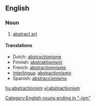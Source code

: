 ==English==
===Noun===
{{infl|en|noun}}

# [[abstract art]]

====Translations====
* Dutch: [[abstractionisme]] {{n}}
* Finnish: [[abstraktionismi]]
* French: [[abstractionnisme]]
* [[Interlingua]]: [[abstractionismo]]
* Spanish: [[abstraccionismo]] {{m}}

[[Category:English nouns ending in "-ism"]]

[[hu:abstractionism]]
[[vi:abstractionism]]
